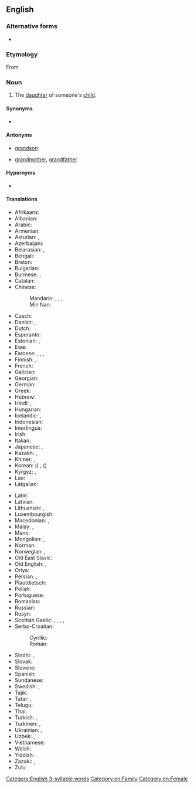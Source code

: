 ==English==
{{wikipedia}}

===Alternative forms===
* {{l|en|grandaughter}}

===Etymology===
From {{prefix|en|grand|daughter}}

===Noun===
{{en-noun}}

# The [[daughter]] of someone's [[child]].

====Synonyms====
* {{l|en|grandgirl}}

====Antonyms====
* {{qualifier|with regard to gender}} [[grandson]]
* {{qualifier|with regard to ancestry}} [[grandmother]], [[grandfather]]

====Hypernyms====
* {{l|en|grandchild}}

====Translations====
{{trans-top|daughter of someone’s child}}
* Afrikaans: {{t+|af|kleindogter}}
* Albanian: {{t+|sq|mbesë|f}}
* Arabic: {{t|ar|حَفِيدَة|f}}
* Armenian: {{t+|hy|թոռնուհի}}
* Asturian: {{t+|ast|nieta|f}}, {{t+|ast|ñeta|f}}
* Azerbaijani: {{t+|az|nəvə}}
* Belarusian: {{t|be|уну́чка|f|sc=Cyrl}}, {{t|be|ўну́чка|f|sc=Cyrl}}
* Bengali: {{t|bn|নাতনি|f}}
* Breton: {{t+|br|merc'h-vihan|f}}
* Bulgarian: {{t+|bg|вну́чка|f|sc=Cyrl}}
* Burmese: {{t+|my|မြေး|sc=Mymr}} {{q|grandchild}}, {{t|my|မြေးမ}}
* Catalan: {{t+|ca|néta|f}}
* Chinese:
*: Mandarin: {{qualifier|son's daughter}} {{t+|cmn|孫女|sc=Hani}}, {{t+|cmn|孙女|tr=sūnnǚ|sc=Hani}}, {{qualifier|daughter's daughter}} {{t+|cmn|外孫女|sc=Hani}}, {{t+|cmn|外孙女|tr=wàisūnnǚ|sc=Hani}}
*: Min Nan: {{t|nan|查某孫|tr=tsa-bóo-sun|sc=Hans}}
* Czech: {{t+|cs|vnučka|f}}
* Danish: {{t+|da|sønnedatter|c}} {{qualifier|son's daughter}}, {{t+|da|datterdatter|c}} {{qualifier|daughter's daughter}}
* Dutch: {{t+|nl|kleindochter|f}}
* Esperanto: {{t|eo|nepino}}
* Estonian: {{t|et|pojatütar}} {{qualifier|son's daughter}}, {{t|et|tütretütar}} {{qualifier|daughter's daughter}}
* Ewe: {{t|ee|tɔgbuiyɔvinyɔnu|f}}
* Faroese: {{t|fo|abbadóttir}} {{qualifier|grandfather's granddaughter}}, {{t|fo|ommudóttir}} {{qualifier|grandmother's granddaughter}}, {{t|fo|sonardóttir}} {{qualifier|son's daughter}}, {{t|fo|dótturdóttir}} {{qualifier|daughter's daughter}}
* Finnish: {{t|fi|pojantytär}} {{qualifier|son's daughter}}, {{t|fi|tyttärentytär}} {{qualifier|daughter's daughter}}
* French: {{t+|fr|petite-fille|f}}
* Galician: {{t|gl|neta|f}}
* Georgian: {{t+|ka|შვილიშვილი|sc=Geor}}
* German: {{t+|de|Enkelin|f}}
* Greek: {{t+|el|εγγονή|f}}
* Hebrew: {{t|he|נֶכְדָּה|tr=nekhdah|f}}
* Hindi: {{t+|hi|पोती}} {{qualifier|son's daughter}}, {{t+|hi|नाती}} {{qualifier|daughter's daughter}}
* Hungarian: {{t+|hu|lányunoka}}
* Icelandic: {{t+|is|sonardóttir|m}} {{qualifier|son's daughter}}, {{t+|is|dótturdóttir|f}} {{qualifier|daughter's daughter}}
* Indonesian: {{t+|id|cucu}}
* Interlingua: {{t|ia|granfilia}}
* Irish: {{t|ga|gariníon|f}}
* Italian: {{t+|it|nipote|f}}
* Japanese: {{t+|ja|孫娘|tr=まごむすめ, magomusume}}, {{t+|ja|孫|tr=まご, mago}} {{qualifier|grandchild}}
* Kazakh: {{t+|kk|немере|sc=Cyrl}}, {{t|kk|қыз немере|sc=Cyrl}}
* Khmer: {{t|km|ចៅស្រី|sc=Khmr|tr=chav srǝy}}, {{t|km|នត្តាស្រី|sc=Khmr|tr=noattaa srəy}}
* Korean: {{t+|ko|손녀}} ({{t+|ko|孫女}}) {{qualifier|son's daughter}}, {{t|ko|외손녀}} ({{t+|ko|外孫女}}) {{qualifier|daughter's daughter}}
* Kyrgyz: {{t|ky|мемире|sc=Cyrl}}, {{t|ky|небире|sc=Cyrl}}
* Lao: {{t|lo|ຫລານສາວ}}
* Latgalian: {{t|ltg|unuce|f}}
{{trans-mid}}
* Latin: {{t+|la|neptis|f}}
* Latvian: {{t|lv|mazmeita|f}}
* Lithuanian: {{t|lt|dukraitė|f}}, {{t|lt|anūkė|f}}
* Luxembourgish: {{t|lb|Enkelin|f}}
* Macedonian: {{t|mk|вну́ка|f}}, {{t|mk|вну́чка|f}}
* Malay: {{t|ms|cucu perempuan}}, {{t|ms|cucu}}
* Manx: {{t|gv|oe 'neen}}
* Mongolian: {{t|mn|ач охин|sc=Cyrl}}, {{t|mn|зээ охин|sc=Cyrl}}
* Norman: {{t|nrf|p'tite-fil'ye|f}}
* Norwegian: {{t|no|sønnedatter}} {{qualifier|son's daughter}}, {{t|no|datterdatter}} {{qualifier|daughter's daughter}}
* Old East Slavic: {{t|orv|вънука|f}}
* Old English: {{t|ang|nefene|f}}, {{t|ang|nift|f}}
* Oriya: {{t+|or|ନାତୁଣୀ|tr=nātuṇī|sc=Orya}}
* Persian: {{t+|fa|نبسه|tr=nabase}} {{qualifier|archaic}}, {{t|fa|نبتسه|tr=nabatse}} {{qualifier|archaic}}
* Plautdietsch: {{t|pdt|Grootdochta|f}}
* Polish: {{t+|pl|wnuczka|f}}
* Portuguese: {{t+|pt|neta|f}}
* Romanian: {{t+|ro|nepoată}}
* Russian: {{t+|ru|вну́чка|f}}
* Rusyn: {{t|rue|вну́чка|f}}
* Scottish Gaelic: {{t+|gd|ban-ogha|f}}, {{t|gd|nighean-mhic|f}} {{qualifier|son's daughter}}, {{t|gd|nighean-ighne|f}} {{qualifier|daughter's daughter}}, {{t|gd|bìodag|f}} {{qualifier|term of endearment}}, {{t|gd|stobag|f}} {{qualifier|term of endearment}}
* Serbo-Croatian:
*: Cyrillic: {{t|sh|унука|f|sc=Cyrl}}
*: Roman: {{t+|sh|unuka|f}}
* Sindhi: {{t|sd|پوٽِي|f}} {{qualifier|son's daughter}}, {{t|sd|ڏوهٽِي|f}} {{qualifier|daughter's daughter}}
* Slovak: {{t+|sk|vnučka|f}}
* Slovene: {{t+|sl|vnukinja|f}}
* Spanish: {{t+|es|nieta|f}}
* Sundanese: {{t|su|incu}}
* Swedish: {{t+|sv|sondotter|c}} {{qualifier|son's daughter}}, {{t+|sv|dotterdotter|c}} {{qualifier|daughter's daughter}}
* Tajik: {{t|tg|набера}} {{qualifier|grandchild}}
* Tatar: {{t|tt|сущ онык|sc=Cyrl}}, {{t+|tt|онык|sc=Cyrl}}
* Telugu: {{t+|te|మనుమరాలు}}
* Thai: {{t|th|หลานสาว}}
* Turkish: {{t|tr|kız torun}}, {{t+|tr|torun}}
* Turkmen: {{t|tk|gyz agtyk}}, {{t+|tk|agtyk}}
* Ukrainian: {{t|uk|вну́чка|f|sc=Cyrl}}, {{t|uk|ону́чка|f|sc=Cyrl}}
* Uzbek: {{t+|uz|nabira}}, {{t+|uz|nevara}}
* Vietnamese: {{qualifier|[[gái]]}} {{t+|vi|cháu}}
* Welsh: {{t|cy|wyres|f}}
* Yiddish: {{t|yi|גראַנדאָטער|f|sc=Hebr}}
* Zazaki: {{t|zza|pıt}}, {{t|zza|pıtek}}
* Zulu: {{t-needed|zu}}
{{trans-bottom}}

[[Category:English 3-syllable words]]
[[Category:en:Family]]
[[Category:en:Female]]